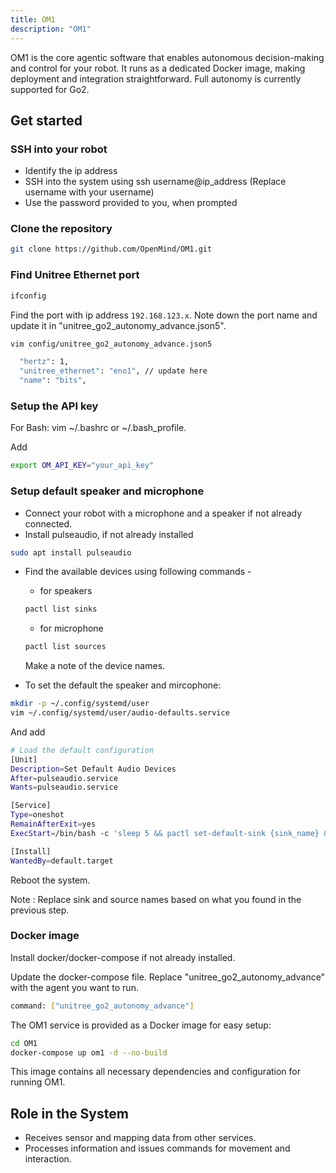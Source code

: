 ```yaml
---
title: OM1
description: "OM1"
---
```


OM1 is the core agentic software that enables autonomous decision-making and control for your robot. It runs as a dedicated Docker image, making deployment and integration straightforward.
Full autonomy is currently supported for Go2.

## Get started

### SSH into your robot

- Identify the ip address
- SSH into the system using ssh username@ip_address (Replace username with your username)
- Use the password provided to you, when prompted

### Clone the repository
```bash
git clone https://github.com/OpenMind/OM1.git
```

### Find Unitree Ethernet port
```bash
ifconfig
```
Find the port with ip address `192.168.123.x`. Note down the port name and update it in "unitree_go2_autonomy_advance.json5".

```bash
vim config/unitree_go2_autonomy_advance.json5
```

```bash
  "hertz": 1,
  "unitree_ethernet": "eno1", // update here
  "name": "bits",
```

### Setup the API key

For Bash: vim ~/.bashrc or ~/.bash_profile.

Add 
```bash 
export OM_API_KEY="your_api_key"
```

### Setup default speaker and microphone
- Connect your robot with a microphone and a speaker if not already connected.
- Install pulseaudio, if not already installed
```bash
sudo apt install pulseaudio
```

- Find the available devices using following commands -
    - for speakers 
    ```bash
    pactl list sinks
    ```
    - for microphone
    ```bash
    pactl list sources
    ```
    Make a note of the device names.

- To set the default the speaker and mircophone:

```bash
mkdir -p ~/.config/systemd/user
vim ~/.config/systemd/user/audio-defaults.service
```

And add

```bash
# Load the default configuration
[Unit]
Description=Set Default Audio Devices
After=pulseaudio.service
Wants=pulseaudio.service

[Service]
Type=oneshot
RemainAfterExit=yes
ExecStart=/bin/bash -c 'sleep 5 && pactl set-default-sink {sink_name} && pactl set-default-source {source_name}'

[Install]
WantedBy=default.target
```

Reboot the system.

Note : Replace sink and source names based on what you found in the previous step.

### Docker image

Install docker/docker-compose if not already installed.

Update the docker-compose file. Replace "unitree_go2_autonomy_advance" with the agent you want to run.
```bash
command: ["unitree_go2_autonomy_advance"]
```

The OM1 service is provided as a Docker image for easy setup:
```bash
cd OM1
docker-compose up om1 -d --no-build
```

This image contains all necessary dependencies and configuration for running OM1.

## Role in the System

- Receives sensor and mapping data from other services.
- Processes information and issues commands for movement and interaction.
